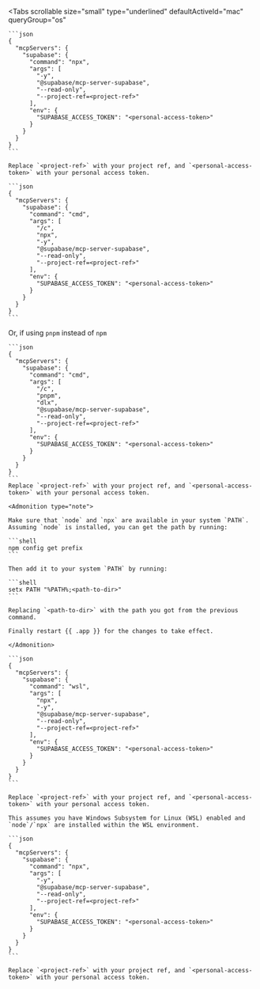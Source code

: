 <Tabs
  scrollable
  size="small"
  type="underlined"
  defaultActiveId="mac"
  queryGroup="os"
>

  <TabPanel id="mac" label="macOS">

    ```json
    {
      "mcpServers": {
        "supabase": {
          "command": "npx",
          "args": [
            "-y",
            "@supabase/mcp-server-supabase",
            "--read-only",
            "--project-ref=<project-ref>"
          ],
          "env": {
            "SUPABASE_ACCESS_TOKEN": "<personal-access-token>"
          }
        }
      }
    }
    ```

    Replace `<project-ref>` with your project ref, and `<personal-access-token>` with your personal access token.

  </TabPanel>

  <TabPanel id="windows" label="Windows">

    ```json
    {
      "mcpServers": {
        "supabase": {
          "command": "cmd",
          "args": [
            "/c",
            "npx",
            "-y",
            "@supabase/mcp-server-supabase",
            "--read-only",
            "--project-ref=<project-ref>"
          ],
          "env": {
            "SUPABASE_ACCESS_TOKEN": "<personal-access-token>"
          }
        }
      }
    }
    ```

Or, if using `pnpm` instead of `npm`

    ```json
    {
      "mcpServers": {
        "supabase": {
          "command": "cmd",
          "args": [
            "/c",
            "pnpm",
            "dlx",
            "@supabase/mcp-server-supabase",
            "--read-only",
            "--project-ref=<project-ref>"
          ],
          "env": {
            "SUPABASE_ACCESS_TOKEN": "<personal-access-token>"
          }
        }
      }
    }
    ```
    Replace `<project-ref>` with your project ref, and `<personal-access-token>` with your personal access token.

    <Admonition type="note">

    Make sure that `node` and `npx` are available in your system `PATH`. Assuming `node` is installed, you can get the path by running:

    ```shell
    npm config get prefix
    ```

    Then add it to your system `PATH` by running:

    ```shell
    setx PATH "%PATH%;<path-to-dir>"
    ```

    Replacing `<path-to-dir>` with the path you got from the previous command.

    Finally restart {{ .app }} for the changes to take effect.

    </Admonition>

  </TabPanel>

  <TabPanel id="wsl" label="Windows (WSL)">

    ```json
    {
      "mcpServers": {
        "supabase": {
          "command": "wsl",
          "args": [
            "npx",
            "-y",
            "@supabase/mcp-server-supabase",
            "--read-only",
            "--project-ref=<project-ref>"
          ],
          "env": {
            "SUPABASE_ACCESS_TOKEN": "<personal-access-token>"
          }
        }
      }
    }
    ```

    Replace `<project-ref>` with your project ref, and `<personal-access-token>` with your personal access token.

    This assumes you have Windows Subsystem for Linux (WSL) enabled and `node`/`npx` are installed within the WSL environment.

  </TabPanel>

  <TabPanel id="linux" label="Linux">

    ```json
    {
      "mcpServers": {
        "supabase": {
          "command": "npx",
          "args": [
            "-y",
            "@supabase/mcp-server-supabase",
            "--read-only",
            "--project-ref=<project-ref>"
          ],
          "env": {
            "SUPABASE_ACCESS_TOKEN": "<personal-access-token>"
          }
        }
      }
    }
    ```

    Replace `<project-ref>` with your project ref, and `<personal-access-token>` with your personal access token.

  </TabPanel>

</Tabs>
